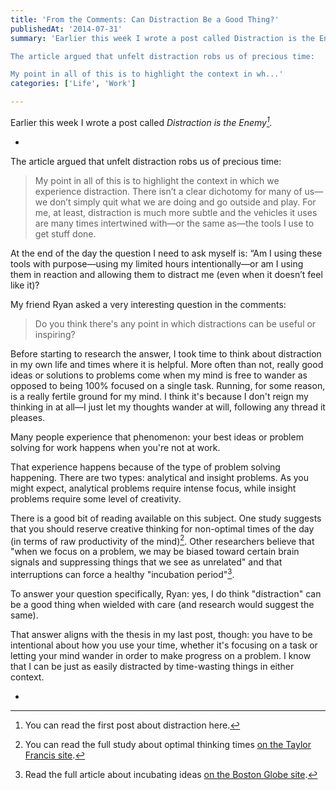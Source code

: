 ```yaml
---
title: 'From the Comments: Can Distraction Be a Good Thing?'
publishedAt: '2014-07-31'
summary: 'Earlier this week I wrote a post called Distraction is the Enemy[^1]. 

The article argued that unfelt distraction robs us of precious time: 

My point in all of this is to highlight the context in wh...'
categories: ['Life', 'Work']

---
```


Earlier this week I wrote a post called *Distraction is the Enemy[^1].*

*

The article argued that unfelt distraction robs us of precious time:

> My point in all of this is to highlight the context in which we experience distraction. There isn’t a clear dichotomy for many of us—we don’t simply quit what we are doing and go outside and play. For me, at least, distraction is much more subtle and the vehicles it uses are many times intertwined with—or the same as—the tools I use to get stuff done.

At the end of the day the question I need to ask myself is: “Am I using these tools with purpose—using my limited hours intentionally—or am I using them in reaction and allowing them to distract me (even when it doesn’t feel like it)?

My friend Ryan asked a very interesting question in the comments:

> Do you think there's any point in which distractions can be useful or inspiring?

Before starting to research the answer, I took time to think about distraction in my own life and times where it is helpful. More often than not, really good ideas or solutions to problems come when my mind is free to wander as opposed to being 100% focused on a single task. Running, for some reason, is a really fertile ground for my mind. I think it's because I don't reign my thinking in at all—I just let my thoughts wander at will, following any thread it pleases.

Many people experience that phenomenon: your best ideas or problem solving for work happens when you're not at work.

That experience happens because of the type of problem solving happening. There are two types: analytical and insight problems. As you might expect, analytical problems require intense focus, while insight problems require some level of creativity.

There is a good bit of reading available on this subject. One study suggests that you should reserve creative thinking for non-optimal times of the day (in terms of raw productivity of the mind)[^2]. Other researchers believe that "when we focus on a problem, we may be biased toward certain brain signals and suppressing things that we see as unrelated" and that interruptions can force a healthy "incubation period"[^3].

To answer your question specifically, Ryan: yes, I do think "distraction" can be a good thing when wielded with care (and research would suggest the same).

That answer aligns with the thesis in my last post, though: you have to be intentional about how you use your time, whether it's focusing on a task or letting your mind wander in order to make progress on a problem. I know that I can be just as easily distracted by time-wasting things in either context.

[^1]: You can read the first post about distraction here.



[^2]: You can read the full study about optimal thinking times [on the Taylor Francis site](http://www.tandfonline.com/doi/abs/10.1080/13546783.2011.625663).



[^3]: Read the full article about incubating ideas [on the Boston Globe site](http://www.boston.com/lifestyle/health/articles/2012/02/27/when_being_distracted_is_a_good_thing/).

*
